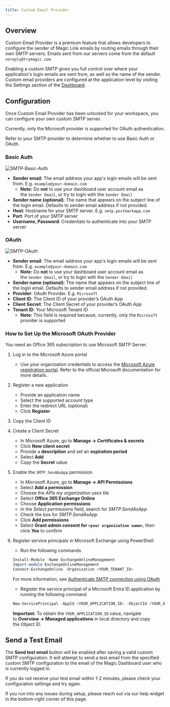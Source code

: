 ```yaml
---
title: Custom Email Provider
---
```



## Overview

<GrowthPlanCallout />

Custom Email Provider is a premium feature that allows developers to configure the sender of Magic Link emails by routing emails through their own SMTP servers. Emails sent from our servers come from the default `noreply@trymagic.com`.

Enabling a custom SMTP gives you full control over where your application's login emails are sent from, as well as the name of the sender. Custom email providers are configured at the application level by visiting the Settings section of the [Dashboard](https://dashboard.magic.link/).

## Configuration

Once Custom Email Provider has been unlocked for your workspace, you can configure your own custom SMTP server.

<Note>
  Currently, only the Microsoft provider is supported for OAuth authentication.
</Note>

Refer to your SMTP provider to determine whether to use Basic Auth or OAuth.

### Basic Auth

<Frame>
  <img
    src="/images/SMTP-Basic-Auth.webp"
    alt="SMTP-Basic-Auth"
  />
</Frame>

- **Sender email**: The email address your app's login emails will be sent from. E.g. `example@your-domain.com`
  - ⁠**Note:** Do **not** to use your dashboard user account email as the `Sender Email`, or try to login with the `Sender Email`
- **Sender name (optional)**: The name that appears on the subject line of the login email. Defaults to sender email address if not provided.
- **Host**: Hostname for your SMTP server. E.g. `smtp.postmarkapp.com`
- **Port**: Port of your SMTP server
- **Username, Password**: Credentials to authenticate into your SMTP server

### OAuth

<Frame>
  <img
    src="/images/SMTP-OAuth.webp"
    alt="SMTP-OAuth"
  />
</Frame>

- **Sender email**: The email address your app's login emails will be sent from. E.g. `example@your-domain.com`
  - ⁠**Note:** Do **not** to use your dashboard user account email as the `Sender Email`, or try to login with the `Sender Email`
- **Sender name (optional)**: The name that appears on the subject line of the login email. Defaults to sender email address if not provided.
- **Provider**: OAuth Provider. E.g. `Microsoft`
- **Client ID**: The Client ID of your provider’s OAuth App
- **Client Secret**: The Client Secret of your provider’s OAuth App
- **Tenant ID**: Your Microsoft Tenant ID⁠
  - **Note:** This field is required because, currently, only the `Microsoft` provider is supported

### How to Set Up the Microsoft OAuth Provider

<Note>
  You need an Office 365 subscription to use Microsoft SMTP Server.
</Note>

1. Log in to the Microsoft Azure portal
    - Use your organization credentials to access the [Microsoft Azure registration portal](https://learn.microsoft.com/en-us/azure). Refer to the official Microsoft documentation for more details.
2. Register a new application
    - Provide an application name
    - Select the supported account type
    - Enter the redirect URL (optional)
    - Click **Register**
3. Copy the Client ID
4. Create a Client Secret
    - In Microsoft Azure, go to **Manage -> Certificates & secrets**
    - Click **New client secret**
    - Provide a **description** and set an **expiration period**
    - Select **Add**
    - Copy the **Secret** value
5. Enable the `SMTP.SendAsApp` permission
    - In Microsoft Azure, go to **Manage -> API Permissions**
    - Select **Add a permission**
    - Choose the *APIs my organization uses* tile
    - Select **Office 365 Exchange Online**
    - Choose **Application permissions**
    - In the *Select permissions* field, search for *SMTP.SendAsApp*
    - Check the box for *SMTP.SendAsApp*
    - Click **Add permissions**
    - Select **Grant admin consent for `<your organization name>`**, then click **Yes** to confirm

6. Register service principals in Microsoft Exchange using PowerShell
    - Run the following commands
    ```powershell PowerShell
    Install-Module -Name ExchangeOnlineManagement
    Import-module ExchangeOnlineManagement
    Connect-ExchangeOnline -Organization <YOUR_TENANT_ID>
    ```

    ⁠For more information, see [Authenticate SMTP connection using OAuth](https://learn.microsoft.com/en-us/exchange/client-developer/legacy-protocols/how-to-authenticate-an-imap-pop-smtp-application-by-using-oauth)
    - Register the service principal of a Microsoft Entra ID application by running the following command
    ```powershell PowerShell
    New-ServicePrincipal -AppId <YOUR_APPLICATION_ID> -ObjectId <YOUR_OBJECT_ID>
    ```
    **Important**: To obtain the `YOUR_APPLICATION_ID` value, navigate to **Overview -> Managed applications** in local directory and copy the Object ID. 


## Send a Test Email

The **Send test email** button will be enabled after saving a valid custom SMTP configuration. It will attempt to send a test email from the specified custom SMTP configuration to the email of the Magic Dashboard user who is currently logged in.

If you do not receive your test email within 1-2 minutes, please check your configuration settings and try again.

If you run into any issues during setup, please reach out via our help widget in the bottom-right corner of this page.
